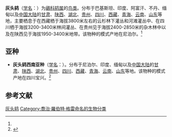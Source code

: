 {{Speciesbox
| name = 灰头鸫
| status = 
| status_system = 
| image = 
| genus = Turdus
| species = rubrocanus
| authority = ([[G._R._Gray|G. R. Gray]])<ref name='id3138'>{{cite web| url =http://www.bioinfo.cn/db05/BjdwSpecies.php?action=view&id=3138| title =灰头鸫| work =《中国动物物种编目数据库》| publisher =中国科学院微生物研究所| author =中国科学院动物研究所| accessdate =2009-04-04| deadurl =yes| archiveurl =https://web.archive.org/web/20160305091757/http://www.bioinfo.cn/db05/BjdwSpecies.php?action=view&id=3138| archivedate =2016-03-05}}</ref>
}}

'''灰头鸫'''（[[学名|学名]]：{{lang|la|''Turdus rubrocanus''}}）为[[鶲科|鶲科]][[鸫属|鸫属]]的[[鸟类|鸟类]]。分布于巴基斯坦、印度、阿富汗、不丹、缅甸以及[[中国大陆|中国大陆]]的[[甘肃|甘肃]]、[[陕西|陕西]]、[[湖北|湖北]]、[[贵州|贵州]]、[[四川|四川]]、[[西藏|西藏]]、[[青海|青海]]、[[云南|云南]]、[[山东|山东]]等地，主要栖息于在西藏栖于海拔3800米左右的云杉林下灌丛和河滩灌丛中、在四川栖于海拔3200-3400米林间灌丛、在贵州见于海拔2400-2850米的杂木林中以及在陕西见于海拔1950-3400米地带。该物种的模式产地在尼泊尔。<ref name='id3138'/>

== 亚种 ==
* '''灰头鸫西南亚种'''（[[学名|学名]]：{{lang|la|''Turdus rubrocanus gouldii''}}）。分布于尼泊尔、印度、缅甸以及[[中国大陆|中国大陆]]的[[甘肃|甘肃]]、[[陕西|陕西]]、[[湖北|湖北]]、[[贵州|贵州]]、[[四川|四川]]、[[西藏|西藏]]、[[青海|青海]]、[[云南|云南]]、[[山东|山东]]等地。该物种的模式产地在四川宝兴。<ref name='id3139'>{{cite web| url =http://www.bioinfo.cn/db05/BjdwSpecies.php?action=view&id=3139| title =灰头鸫西南亚种| work =《中国动物物种编目数据库》| publisher =中国科学院微生物研究所| author =中国科学院动物研究所| accessdate =2009-04-04| deadurl =yes| archiveurl =https://web.archive.org/web/20160305022303/http://www.bioinfo.cn/db05/BjdwSpecies.php?action=view&id=3139| archivedate =2016-03-05}}</ref>

== 参考文献 ==
{{reflist}}
{{Taxonbar|from=Q2672643}}

[[Category:鸫属|灰头鸫]]
[[Category:喬治·羅伯特·格雷命名的生物分类|Category:喬治·羅伯特·格雷命名的生物分类]]


{{雀形目小作品}}